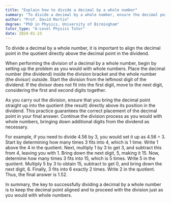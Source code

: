 ```yaml
---
title: "Explain how to divide a decimal by a whole number"
summary: "To divide a decimal by a whole number, ensure the decimal point in the quotient is aligned with that of the dividend."
author: "Prof. David Martin"
degree: "PhD in Physics, University of Birmingham"
tutor_type: "A-Level Physics Tutor"
date: 2024-01-23
---
```


To divide a decimal by a whole number, it is important to align the decimal point in the quotient directly above the decimal point in the dividend.

When performing the division of a decimal by a whole number, begin by setting up the problem as you would with whole numbers. Place the decimal number (the dividend) inside the division bracket and the whole number (the divisor) outside. Start the division from the leftmost digit of the dividend. If the divisor does not fit into the first digit, move to the next digit, considering the first and second digits together.

As you carry out the division, ensure that you bring the decimal point straight up into the quotient (the result) directly above its position in the dividend. This practice guarantees the correct placement of the decimal point in your final answer. Continue the division process as you would with whole numbers, bringing down additional digits from the dividend as necessary.

For example, if you need to divide $4.56$ by $3$, you would set it up as $4.56 \div 3$. Start by determining how many times $3$ fits into $4$, which is $1$ time. Write $1$ above the $4$ in the quotient. Next, multiply $1$ by $3$ to get $3$, and subtract this from $4$, leaving you with $1$. Bring down the next digit, $5$, making it $15$. Now, determine how many times $3$ fits into $15$, which is $5$ times. Write $5$ in the quotient. Multiply $5$ by $3$ to obtain $15$, subtract to get $0$, and bring down the next digit, $6$. Finally, $3$ fits into $6$ exactly $2$ times. Write $2$ in the quotient. Thus, the final answer is $1.52$.

In summary, the key to successfully dividing a decimal by a whole number is to keep the decimal point aligned and to proceed with the division just as you would with whole numbers.
    